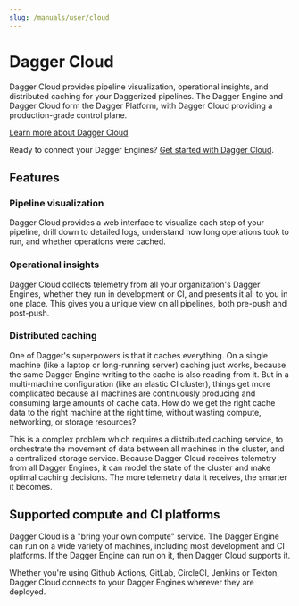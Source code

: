 ```yaml
---
slug: /manuals/user/cloud
---
```


# Dagger Cloud

Dagger Cloud provides pipeline visualization, operational insights, and distributed caching for your Daggerized pipelines. The Dagger Engine and Dagger Cloud form the Dagger Platform, with Dagger Cloud providing a production-grade control plane.

[Learn more about Dagger Cloud](https://dagger.io/cloud)

Ready to connect your Dagger Engines? [Get started with Dagger Cloud](./572923-get-started.mdx).

## Features

### Pipeline visualization

Dagger Cloud provides a web interface to visualize each step of your pipeline, drill down to detailed logs, understand how long operations took to run, and whether operations were cached.

### Operational insights

Dagger Cloud collects telemetry from all your organization's Dagger Engines, whether they run in development or CI, and presents it all to you in one place. This gives you a unique view on all pipelines, both pre-push and post-push.

### Distributed caching

One of Dagger's superpowers is that it caches everything. On a single machine (like a laptop or long-running server) caching just works, because the same Dagger Engine writing to the cache is also reading from it. But in a multi-machine configuration (like an elastic CI cluster), things get more complicated because all machines are continuously producing and consuming large amounts of cache data. How do we get the right cache data to the right machine at the right time, without wasting compute, networking, or storage resources?

This is a complex problem which requires a distributed caching service, to orchestrate the movement of data between all machines in the cluster, and a centralized storage service. Because Dagger Cloud receives telemetry from all Dagger Engines, it can model the state of the cluster and make optimal caching decisions. The more telemetry data it receives, the smarter it becomes.

## Supported compute and CI platforms

Dagger Cloud is a "bring your own compute" service. The Dagger Engine can run on a wide variety of machines, including most development and CI platforms. If the Dagger Engine can run on it, then Dagger Cloud supports it.

Whether you're using Github Actions, GitLab, CircleCI, Jenkins or Tekton, Dagger Cloud connects to your Dagger Engines wherever they are deployed.
